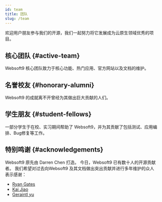 ```yaml
---
id: team
title: 团队
slug: /team
---
```



欢迎用户朋友参与我们的开源，我们一起努力将它发展成为云原生领域优秀的项目。

## 核心团队 {#active-team}

Websoft9 核心团队致力于核心功能、热门应用、官方网站以及文档的维护。 

<ActiveTeamRow />

## 名誉校友 {#honorary-alumni}

Websoft9 的成就离不开曾经为其做出巨大贡献的人们。

<HonoraryAlumniTeamRow />

## 学生朋友 {#student-fellows}

一部分学生于在校、实习期间帮助了 Websoft9，并为其贡献了包括测试、应用编排、Bug修复等工作。

<StudentFellowsTeamRow />

## 特别鸣谢 {#acknowledgements}

Websoft9 原先由 Darren Chen 打造。 今日，Websoft9 已有数十人的开源贡献者。 我们希望对过去向Websoft9 及其文档做出突出贡献并进行多年维护的众人表示感谢：

- [Ryan Gates](https://github.com/gatesry)
- [Kai Jiao](https://github.com/jiaosir-cn)
- [Geraintl yu](https://github.com/geraintlyu)